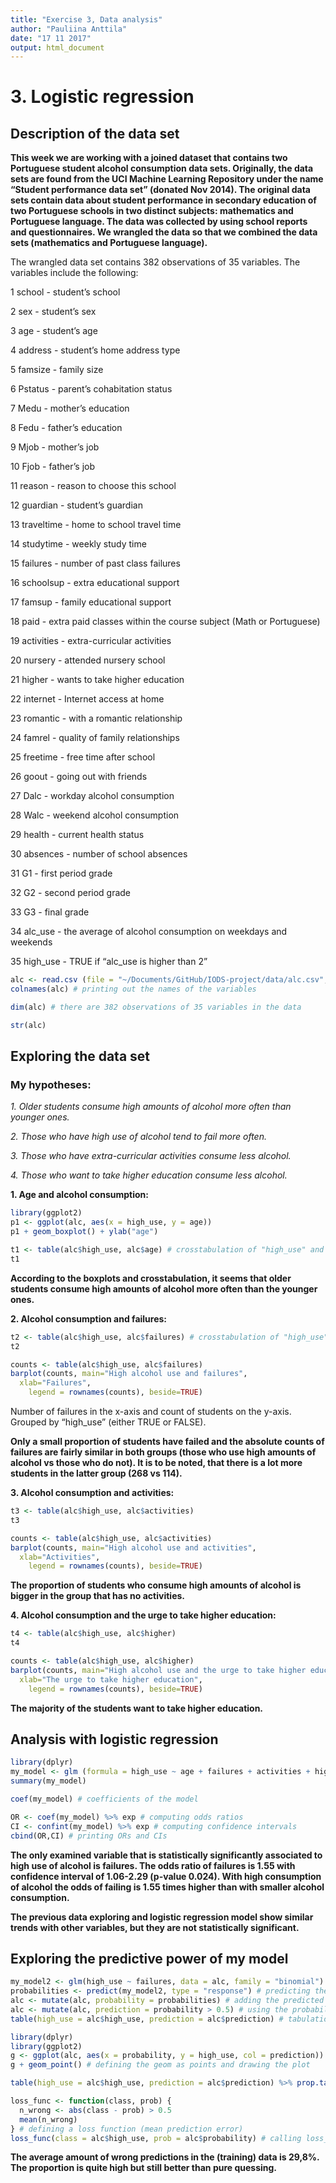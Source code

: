```yaml
---
title: "Exercise 3, Data analysis"
author: "Pauliina Anttila"
date: "17 11 2017"
output: html_document
---
```


# 3. Logistic regression

## Description of the data set

**This week we are working with a joined dataset that contains two Portuguese student alcohol consumption data sets. Originally, the data sets are found from the UCI Machine Learning Repository under the name "Student performance data set" (donated Nov 2014). The original data sets contain data about student performance in secondary education of two Portuguese schools in two distinct subjects: mathematics and Portuguese language. The data was collected by using school reports and questionnaires. We wrangled the data so that we combined the data sets (mathematics and Portuguese language).**

The wrangled data set contains 382 observations of 35 variables. The variables include the following:

1 school - student's school

2 sex - student's sex

3 age - student's age

4 address - student's home address type

5 famsize - family size

6 Pstatus - parent's cohabitation status

7 Medu - mother's education

8 Fedu - father's education

9 Mjob - mother's job

10 Fjob - father's job

11 reason - reason to choose this school

12 guardian - student's guardian

13 traveltime - home to school travel time

14 studytime - weekly study time 

15 failures - number of past class failures 

16 schoolsup - extra educational support

17 famsup - family educational support

18 paid - extra paid classes within the course subject (Math or Portuguese)

19 activities - extra-curricular activities

20 nursery - attended nursery school

21 higher - wants to take higher education

22 internet - Internet access at home

23 romantic - with a romantic relationship

24 famrel - quality of family relationships 

25 freetime - free time after school 

26 goout - going out with friends

27 Dalc - workday alcohol consumption

28 Walc - weekend alcohol consumption

29 health - current health status 

30 absences - number of school absences 

31 G1 - first period grade

32 G2 - second period grade 

33 G3 - final grade 

34 alc_use - the average of alcohol consumption on weekdays and weekends

35 high_use - TRUE if "alc_use is higher than 2"

```r
alc <- read.csv (file = "~/Documents/GitHub/IODS-project/data/alc.csv", header = TRUE, sep = ",", dec = ".") # reading data into R
colnames(alc) # printing out the names of the variables
```

```r
dim(alc) # there are 382 observations of 35 variables in the data
```

```r
str(alc)
```

## Exploring the data set

### My hypotheses:

*1. Older students consume high amounts of alcohol more often than younger ones.*

*2. Those who have high use of alcohol tend to fail more often.*

*3. Those who have extra-curricular activities consume less alcohol.*

*4. Those who want to take higher education consume less alcohol.*


**1. Age and alcohol consumption:**

```r
library(ggplot2)
p1 <- ggplot(alc, aes(x = high_use, y = age))
p1 + geom_boxplot() + ylab("age")
```


```r
t1 <- table(alc$high_use, alc$age) # crosstabulation of "high_use" and "age"
t1
```

**According to the boxplots and crosstabulation, it seems that older students consume high amounts of alcohol more often than the younger ones.**


**2. Alcohol consumption and failures:**

```r
t2 <- table(alc$high_use, alc$failures) # crosstabulation of "high_use" and "failures"
t2
```

```r
counts <- table(alc$high_use, alc$failures)
barplot(counts, main="High alcohol use and failures",
  xlab="Failures",
 	legend = rownames(counts), beside=TRUE)
```

Number of failures in the x-axis and count of students on the y-axis. Grouped by "high_use" (either TRUE or FALSE).

**Only a small proportion of students have failed and the absolute counts of failures are fairly similar in both groups (those who use high amounts of alcohol vs those who do not). It is to be noted, that there is a lot more students in the latter group (268 vs 114).**


**3. Alcohol consumption and activities:**

```r
t3 <- table(alc$high_use, alc$activities)
t3
```
```r
counts <- table(alc$high_use, alc$activities)
barplot(counts, main="High alcohol use and activities",
  xlab="Activities",
 	legend = rownames(counts), beside=TRUE)
```

**The proportion of students who consume high amounts of alcohol is bigger in the group that has no activities.**


**4. Alcohol consumption and the urge to take higher education:**

```r
t4 <- table(alc$high_use, alc$higher)
t4
```
```r
counts <- table(alc$high_use, alc$higher)
barplot(counts, main="High alcohol use and the urge to take higher education",
  xlab="The urge to take higher education",
 	legend = rownames(counts), beside=TRUE)
```

**The majority of the students want to take higher education.**

## Analysis with logistic regression

```r
library(dplyr)
my_model <- glm (formula = high_use ~ age + failures + activities + higher, data = alc, family ="binomial") # Logistic regression model with high_use as target variable and age, failures, activities and higher education target as explanatory variables.
summary(my_model)
```

```r
coef(my_model) # coefficients of the model
```

```r
OR <- coef(my_model) %>% exp # computing odds ratios
CI <- confint(my_model) %>% exp # computing confidence intervals
cbind(OR,CI) # printing ORs and CIs
```

**The only examined variable that is statistically significantly associated to high use of alcohol is failures. The odds ratio of failures is 1.55 with confidence interval of 1.06-2.29 (p-value 0.024). With high consumption of alcohol the odds of failing is 1.55 times higher than with smaller alcohol consumption.**

**The previous data exploring and logistic regression model show similar trends with other variables, but they are not statistically significant. **

## Exploring the predictive power of my model

```r
my_model2 <- glm(high_use ~ failures, data = alc, family = "binomial") # fitting the model with the only variable (failures) that had statistically significant relationship with high use of alcohol
probabilities <- predict(my_model2, type = "response") # predicting the probability of high use
alc <- mutate(alc, probability = probabilities) # adding the predicted probabilities to 'alc'
alc <- mutate(alc, prediction = probability > 0.5) # using the probabilities to make a prediction of high_use
table(high_use = alc$high_use, prediction = alc$prediction) # tabulation of the target variable versus the predictions
```

```r
library(dplyr)
library(ggplot2)
g <- ggplot(alc, aes(x = probability, y = high_use, col = prediction)) # initializing a plot of 'high_use' versus 'probability' in 'alc'
g + geom_point() # defining the geom as points and drawing the plot
```

```r
table(high_use = alc$high_use, prediction = alc$prediction) %>% prop.table() %>% addmargins() # tabulating the target variable versus the predictions
```

```r
loss_func <- function(class, prob) {
  n_wrong <- abs(class - prob) > 0.5
  mean(n_wrong) 
} # defining a loss function (mean prediction error)
loss_func(class = alc$high_use, prob = alc$probability) # calling loss_func to compute the average number of wrong predictions in the (training) data
```

**The average amount of wrong predictions in the (training) data is 29,8%. The proportion is quite high but still better than pure quessing.**


```r

```


```r

```


```r

```

```r

```

```r

```
